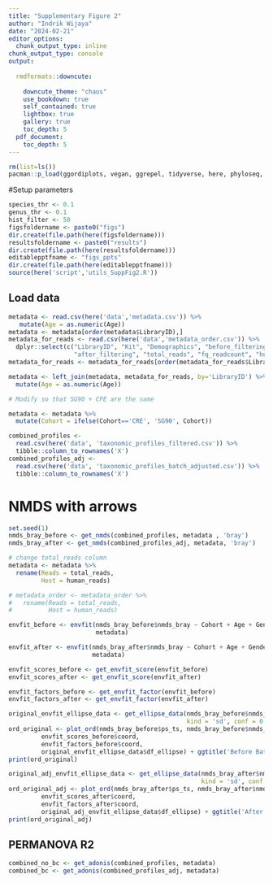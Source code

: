 ```yaml
---
title: "Supplementary Figure 2"
author: "Indrik Wijaya"
date: "2024-02-21"
editor_options: 
  chunk_output_type: inline
chunk_output_type: console
output: 
  
  rmdformats::downcute:
    
    downcute_theme: "chaos"
    use_bookdown: true
    self_contained: true
    lightbox: true
    gallery: true
    toc_depth: 5
  pdf_document:
    toc_depth: 5
---
```


```r
rm(list=ls())
pacman::p_load(ggordiplots, vegan, ggrepel, tidyverse, here, phyloseq, magrittr)

```
#Setup parameters
```r
species_thr <- 0.1
genus_thr <- 0.1
hist_filter <- 50
figsfoldername <- paste0("figs")
dir.create(file.path(here(figsfoldername)))
resultsfoldername <- paste0("results")
dir.create(file.path(here(resultsfoldername)))
editablepptfname <- "figs_ppts"
dir.create(file.path(here(editablepptfname)))
source(here('script','utils_SuppFig2.R'))
```

## Load data
```r
metadata <- read.csv(here('data','metadata.csv')) %>% 
   mutate(Age = as.numeric(Age)) 
metadata <- metadata[order(metadata$LibraryID),] 
metadata_for_reads <- read.csv(here('data','metadata_order.csv')) %>%
  dplyr::select(c("LibraryID", "Kit", "Demographics", "before_filtering",
                  "after_filtering", "total_reads", "fq_readcount", "human_reads"))
metadata_for_reads <- metadata_for_reads[order(metadata_for_reads$LibraryID),] 

metadata <- left_join(metadata, metadata_for_reads, by='LibraryID') %>% 
  mutate(Age = as.numeric(Age))

# Modify so that SG90 + CPE are the same

metadata <- metadata %>% 
  mutate(Cohort = ifelse(Cohort=='CRE', 'SG90', Cohort))

combined_profiles <- 
  read.csv(here('data', 'taxonomic_profiles_filtered.csv')) %>%
  tibble::column_to_rownames('X')
combined_profiles_adj <- 
  read.csv(here('data', 'taxonomic_profiles_batch_adjusted.csv')) %>% 
  tibble::column_to_rownames('X')
```

# NMDS with arrows
```r
set.seed(1)
nmds_bray_before <- get_nmds(combined_profiles, metadata , 'bray')
nmds_bray_after <- get_nmds(combined_profiles_adj, metadata, 'bray')

# change total_reads column
metadata <- metadata %>% 
  rename(Reads = total_reads, 
         Host = human_reads)

# metadata_order <- metadata_order %>% 
#   rename(Reads = total_reads, 
#          Host = human_reads)

envfit_before <- envfit(nmds_bray_before$nmds_bray ~ Cohort + Age + Gender + Reads + Host, 
                        metadata)

envfit_after <- envfit(nmds_bray_after$nmds_bray ~ Cohort + Age + Gender + Reads + Host, 
                       metadata)

envfit_scores_before <- get_envfit_score(envfit_before)
envfit_scores_after <- get_envfit_score(envfit_after)

envfit_factors_before <- get_envfit_factor(envfit_before)
envfit_factors_after <- get_envfit_factor(envfit_after)

original_envfit_ellipse_data <- get_ellipse_data(nmds_bray_before$nmds_bray, metadata,
                                                 kind = 'sd', conf = 0.95)
ord_original <- plot_ord(nmds_bray_before$ps_ts, nmds_bray_before$nmds_bray, 
         envfit_scores_before$coord, 
         envfit_factors_before$coord, 
         original_envfit_ellipse_data$df_ellipse) + ggtitle('Before Batch Correction')
print(ord_original)

original_adj_envfit_ellipse_data <- get_ellipse_data(nmds_bray_after$nmds_bray, metadata,
                                                     kind = 'sd', conf = 0.95)
ord_original_adj <- plot_ord(nmds_bray_after$ps_ts, nmds_bray_after$nmds_bray, 
         envfit_scores_after$coord, 
         envfit_factors_after$coord,
         original_adj_envfit_ellipse_data$df_ellipse) + ggtitle('After Batch Correction')
print(ord_original_adj)

```

## PERMANOVA R2
```r
combined_no_bc <- get_adonis(combined_profiles, metadata)
combined_bc <- get_adonis(combined_profiles_adj, metadata)
```
